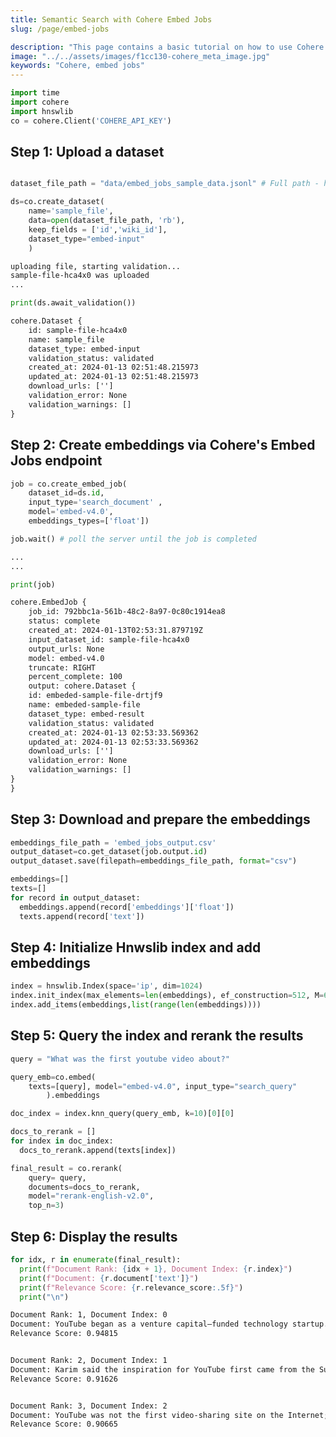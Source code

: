 ```yaml
---
title: Semantic Search with Cohere Embed Jobs
slug: /page/embed-jobs

description: "This page contains a basic tutorial on how to use Cohere's Embed Jobs functionality."
image: "../../assets/images/f1cc130-cohere_meta_image.jpg"  
keywords: "Cohere, embed jobs"
---
```



<CookbookHeader href="https://github.com/cohere-ai/cohere-developer-experience/blob/main/notebooks/Embed_Jobs_Semantic_Search.ipynb" />

```python PYTHON
import time
import cohere
import hnswlib
co = cohere.Client('COHERE_API_KEY')
```

## Step 1: Upload a dataset

```python PYTHON

dataset_file_path = "data/embed_jobs_sample_data.jsonl" # Full path - https://raw.githubusercontent.com/cohere-ai/cohere-developer-experience/main/notebooks/data/embed_jobs_sample_data.jsonl

ds=co.create_dataset(
	name='sample_file',
	data=open(dataset_file_path, 'rb'),
	keep_fields = ['id','wiki_id'],
	dataset_type="embed-input"
	)
```

```txt title="Output"
uploading file, starting validation...
sample-file-hca4x0 was uploaded
...
```

```python PYTHON
print(ds.await_validation())
```

```txt title="Output"
cohere.Dataset {
    id: sample-file-hca4x0
    name: sample_file
    dataset_type: embed-input
    validation_status: validated
    created_at: 2024-01-13 02:51:48.215973
    updated_at: 2024-01-13 02:51:48.215973
    download_urls: ['']
    validation_error: None
    validation_warnings: []
}
```

## Step 2: Create embeddings via Cohere's Embed Jobs endpoint

```python PYTHON
job = co.create_embed_job(
    dataset_id=ds.id,
    input_type='search_document' ,
    model='embed-v4.0',
    embeddings_types=['float'])

job.wait() # poll the server until the job is completed
```

```txt title="Output"
...
...
```

```python PYTHON
print(job)
```

```txt title="Output"
cohere.EmbedJob {
    job_id: 792bbc1a-561b-48c2-8a97-0c80c1914ea8
    status: complete
    created_at: 2024-01-13T02:53:31.879719Z
    input_dataset_id: sample-file-hca4x0
    output_urls: None
    model: embed-v4.0
    truncate: RIGHT
    percent_complete: 100
    output: cohere.Dataset {
    id: embeded-sample-file-drtjf9
    name: embeded-sample-file
    dataset_type: embed-result
    validation_status: validated
    created_at: 2024-01-13 02:53:33.569362
    updated_at: 2024-01-13 02:53:33.569362
    download_urls: ['']
    validation_error: None
    validation_warnings: []
}
}
```

## Step 3: Download and prepare the embeddings

```python PYTHON
embeddings_file_path = 'embed_jobs_output.csv'
output_dataset=co.get_dataset(job.output.id)
output_dataset.save(filepath=embeddings_file_path, format="csv")
```

```python PYTHON
embeddings=[]
texts=[]
for record in output_dataset:
  embeddings.append(record['embeddings']['float'])
  texts.append(record['text'])
```

## Step 4: Initialize Hnwslib index and add embeddings

```python PYTHON
index = hnswlib.Index(space='ip', dim=1024)
index.init_index(max_elements=len(embeddings), ef_construction=512, M=64)
index.add_items(embeddings,list(range(len(embeddings))))
```

## Step 5: Query the index and rerank the results

```python PYTHON
query = "What was the first youtube video about?"

query_emb=co.embed(
    texts=[query], model="embed-v4.0", input_type="search_query"
        ).embeddings

doc_index = index.knn_query(query_emb, k=10)[0][0]

docs_to_rerank = []
for index in doc_index:
  docs_to_rerank.append(texts[index])

final_result = co.rerank(
    query= query,
    documents=docs_to_rerank,
    model="rerank-english-v2.0",
    top_n=3)
```

## Step 6: Display the results

```python PYTHON
for idx, r in enumerate(final_result):
  print(f"Document Rank: {idx + 1}, Document Index: {r.index}")
  print(f"Document: {r.document['text']}")
  print(f"Relevance Score: {r.relevance_score:.5f}")
  print("\n")
```

```txt title="Output"
Document Rank: 1, Document Index: 0
Document: YouTube began as a venture capital–funded technology startup. Between November 2005 and April 2006, the company raised money from various investors, with Sequoia Capital, $11.5 million, and Artis Capital Management, $8 million, being the largest two. YouTube's early headquarters were situated above a pizzeria and a Japanese restaurant in San Mateo, California. In February 2005, the company activated codice_1. The first video was uploaded April 23, 2005. Titled "Me at the zoo", it shows co-founder Jawed Karim at the San Diego Zoo and can still be viewed on the site. In May, the company launched a public beta and by November, a Nike ad featuring Ronaldinho became the first video to reach one million total views. The site launched officially on December 15, 2005, by which time the site was receiving 8 million views a day. Clips at the time were limited to 100 megabytes, as little as 30 seconds of footage.
Relevance Score: 0.94815


Document Rank: 2, Document Index: 1
Document: Karim said the inspiration for YouTube first came from the Super Bowl XXXVIII halftime show controversy when Janet Jackson's breast was briefly exposed by Justin Timberlake during the halftime show. Karim could not easily find video clips of the incident and the 2004 Indian Ocean Tsunami online, which led to the idea of a video-sharing site. Hurley and Chen said that the original idea for YouTube was a video version of an online dating service, and had been influenced by the website Hot or Not. They created posts on Craigslist asking attractive women to upload videos of themselves to YouTube in exchange for a $100 reward. Difficulty in finding enough dating videos led to a change of plans, with the site's founders deciding to accept uploads of any video.
Relevance Score: 0.91626


Document Rank: 3, Document Index: 2
Document: YouTube was not the first video-sharing site on the Internet; Vimeo was launched in November 2004, though that site remained a side project of its developers from CollegeHumor at the time and did not grow much, either. The week of YouTube's launch, NBC-Universal's "Saturday Night Live" ran a skit "Lazy Sunday" by The Lonely Island. Besides helping to bolster ratings and long-term viewership for "Saturday Night Live", "Lazy Sunday"'s status as an early viral video helped establish YouTube as an important website. Unofficial uploads of the skit to YouTube drew in more than five million collective views by February 2006 before they were removed when NBCUniversal requested it two months later based on copyright concerns. Despite eventually being taken down, these duplicate uploads of the skit helped popularize YouTube's reach and led to the upload of more third-party content. The site grew rapidly; in July 2006, the company announced that more than 65,000 new videos were being uploaded every day and that the site was receiving 100 million video views per day.
Relevance Score: 0.90665
```
